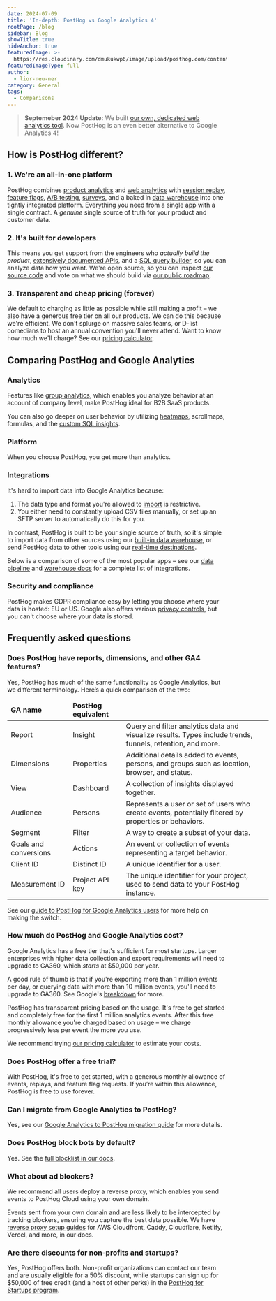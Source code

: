 ```yaml
---
date: 2024-07-09
title: 'In-depth: PostHog vs Google Analytics 4'
rootPage: /blog
sidebar: Blog
showTitle: true
hideAnchor: true
featuredImage: >-
  https://res.cloudinary.com/dmukukwp6/image/upload/posthog.com/contents/images/blog/posthog-vs-ga4/posthog-vs-ga4.jpeg
featuredImageType: full
author:
  - lior-neu-ner
category: General
tags:
  - Comparisons
---
```



> **Septemeber 2024 Update:** We built [our own, dedicated web analytics tool](/web-analytics). Now PostHog is an even better alternative to Google Analytics 4!

## How is PostHog different?

### 1. We're an all-in-one platform

PostHog combines [product analytics](/product-analytics) and [web analytics](/web-analytics) with [session replay](/session-replay), [feature flags](/feature-flags), [A/B testing](/experiments), [surveys](/surveys), and a baked in [data warehouse](/docs/data-warehouse) into one tightly integrated platform. Everything you need from a single app with a single contract. A _genuine_ single source of truth for your product and customer data.

### 2. It's built for developers

This means you get support from the engineers who _actually build the product_, [extensively documented APIs](/docs/api), and a [SQL query builder](/docs/hogql), so you can analyze data how you want. We're open source, so you can inspect [our source code](https://github.com/PostHog) and vote on what we should build via [our public roadmap](/roadmap).

### 3. Transparent and cheap pricing (forever)

We default to charging as little as possible while still making a profit – we also have a generous free tier on all our products. We can do this because we're efficient. We don't splurge on massive sales teams, or D-list comedians to host an annual convention you'll never attend. Want to know how much we'll charge? See our [pricing calculator](/pricing).

## Comparing PostHog and Google Analytics

### Analytics

Features like [group analytics](/docs/product-analytics/group-analytics), which enables you analyze behavior at an account of company level, make PostHog ideal for B2B SaaS products.

<ComparisonTable column1="PostHog" column2="Google Analytics">
  <ComparisonRow column1={true} column2={false} feature="Group analytics" description="Track metrics at account or company level" />
  <ComparisonRow column1={true} column2={true} feature="Traffic breakdown" description="Gain insights into where your visitors and conversions are coming from" />
  <ComparisonRow column1={true} column2={true} feature="User profiles" description="View user demographic data such as country, language, and device type" />
  <ComparisonRow column1={true} column2={true} feature="UTM tracking" description="Track marketing campaigns with UTM tags" />
  <ComparisonRow column1={true} column2={true} feature="Funnels" description="Visualize conversion rates and drop-offs" />
  <ComparisonRow column1={true} column2={true} feature="User paths" description="Track user flows and where they drop-off" />
  <ComparisonRow column1={true} column2={true} feature="Retention" description="Analyze user and revenue retention" />
  <ComparisonRow column1={true} column2={true} feature="Monetization analytics" description="Track purchase value, LTV, and other revenue metrics" />
  <ComparisonRow column1={false} column2={true} feature="Advertising analytics" description="Track ROI on Google Ads and other marketing campaigns" />
  <ComparisonRow column1={true} column2={true} feature="Real-time view" description="Monitor activity on your site or app as it happens." />
  <ComparisonRow column1={false} column2={true} feature="Predictive insights" description="AI-powered alerts when metrics change" />
</ComparisonTable>

You can also go deeper on user behavior by utilizing [heatmaps](/docs/toolbar/heatmaps), scrollmaps, formulas, and the [custom SQL insights](/docs/hogql).

<ComparisonTable column1="PostHog" column2="Google Analytics">
  <ComparisonRow column1={true} column2={false} feature="Heatmaps" description="Visualize how users navigate your app or website" />
  <ComparisonRow column1={true} column2={false} feature="Clickmaps" description="Visualize where users click in your app or website" />
  <ComparisonRow column1={true} column2={false} feature="Scrollmaps" description="Visualize how far users scroll in your app or website" />
  <ComparisonRow column1={true} column2={false} feature="Correlation analysis" description="Automatically highlight factors affecting funnel conversion rates" />
  <ComparisonRow column1={true} column2={false} feature="Lifecycle insights" description="Break down events from new, returning, resurrecting, and dormant users" />
  <ComparisonRow column1={true} column2={false} feature="Stickiness insights" description="See how many times users perform an event in a period of time" />
  <ComparisonRow column1={true} column2={false} feature="Formulas" description="Use custom formulas to create unique insights" />
  <ComparisonRow column1={true} column2={false} feature="SQL access" description="Write your own queries in SQL" />
  <ComparisonRow column1={true} column2={false} feature="Toolbar" description="View insights on your live website or app with an overlay" />
</ComparisonTable>

### Platform

When you choose PostHog, you get more than analytics.

<ComparisonTable column1="PostHog" column2="Google Analytics">
  <ComparisonRow column1={true} column2={true} feature="Analytics" description="Track events and conversion, analyze user behavior" />
  <ComparisonRow column1={true} column2={false} feature="Session replay" description="Watch real users use your product, diagnose bugs" />
  <ComparisonRow column1={true} column2={false} feature="Feature flags" description="Roll out features safely, toggle features for cohorts or individuals" />
  <ComparisonRow column1={true} column2={false} feature="A/B testing" description="Run tests on new features, optimize conversion funnels" />
  <ComparisonRow column1={true} column2={false} feature="Surveys" description="Collect and analyze feedback, run NPS and PMF surveys " />
  <ComparisonRow column1="Beta" column2={false} feature="Customer data platform" description="Sync data with third-party tools" />
  <ComparisonRow column1={true} column2={false} feature="Data warehouse" description="A single source for all your important data" />
  <ComparisonRow column1={true} column2={false} feature="Notebooks" description="Ad-hoc analysis and collaboration" />
  <ComparisonRow column1={true} column2={false} feature="Dark mode" description="Choose between light and dark UI" />
</ComparisonTable>

### Integrations

It's hard to import data into Google Analytics because:

1. The data type and format you're allowed to [import](https://support.google.com/analytics/answer/10071301) is restrictive.
2. You either need to constantly upload CSV files manually, or set up an SFTP server to automatically do this for you.

In contrast, PostHog is built to be your single source of truth, so it's simple to import data from other sources using our [built-in data warehouse](/docs/data-warehouse), or send PostHog data to other tools using our [real-time destinations](/docs/cdp/destinations).

Below is a comparison of some of the most popular apps – see our [data pipeline](/docs/cdp/airbyte-export) and [warehouse docs](/docs/data-warehouse/setup) for a complete list of integrations.

<ComparisonTable column1="PostHog" column2="Google Analytics">
  <ComparisonRow column1={true} column2={true} feature="Stripe" description="Import charges, customers, invoices, subscriptions, and more" />
  <ComparisonRow column1={true} column2={true} feature="Zapier" description="Trigger Zaps with events" />
  <ComparisonRow column1={true} column2={false} feature="Hubspot" description="Import contacts, companies, deals, and more" />
  <ComparisonRow column1={true} column2={false} feature="Salesforce" description="Sync event and person data" />
  <ComparisonRow column1={true} column2={false} feature="Intercom" description="Extract and load data to external platforms" />
  <ComparisonRow column1={true} column2={false} feature="Customer.io" description="Sync data between platforms" />
  <ComparisonRow column1={true} column2={false} feature="Sentry" description="Ingest Sentry errors for analysis" />
  <ComparisonRow column1={false} column2={true} feature="Google Ads" description="Track Google Ads ROI" />
  <ComparisonRow column1={false} column2={true} feature="Google Search Console" description="Seamlessly import data from your search console" />
  <ComparisonRow column1={true} column2={true} feature="Google BigQuery" description="Automatically export data to BigQuery" />
</ComparisonTable>

### Security and compliance

PostHog makes GDPR compliance easy by letting you choose where your data is hosted: EU or US. Google also offers various [privacy controls](https://support.google.com/analytics/answer/9019185), but you can't choose where your data is stored.

<ComparisonTable column1="PostHog" column2="Google Analytics">
  <ComparisonRow column1={true} column2={false} feature="EU hosting available" description="" />
  <ComparisonRow column1={true} column2={false} feature="HIPAA" description="" />
  <ComparisonRow column1={true} column2={true} feature="Data anonymization" description="" />
  <ComparisonRow column1="SOC 2 Type II" column2="ISO 27001" feature="Security certification" description="" />
  <ComparisonRow column1={true} column2={true} feature="Role-based access control" description="" />
  <ComparisonRow column1={true} column2={true} feature="SAML/SSO available" description="" />
  <ComparisonRow column1={true} column2={true} feature="2FA available" description="" />
</ComparisonTable>

## Frequently asked questions

### Does PostHog have reports, dimensions, and other GA4 features?

Yes, PostHog has much of the same functionality as Google Analytics, but we different terminology. Here’s a quick comparison of the two:

<OverflowXSection>
<table className="w-full mt-4" style="min-width: 600px;">
  <thead>
    <tr>
      <td><strong>GA name</strong></td>
      <td><strong>PostHog equivalent</strong></td>
      <td></td>
    </tr>
  </thead>
  <tbody>
    <tr>
      <td>Report</td>
      <td>Insight</td>
      <td>Query and filter analytics data and visualize results. Types include trends, funnels, retention, and more.</td>
    </tr>
    <tr>
      <td>Dimensions</td>
      <td>Properties</td>
      <td>Additional details added to events, persons, and groups such as location, browser, and status.</td>
    </tr>
    <tr>
      <td>View</td>
      <td>Dashboard</td>
      <td>A collection of insights displayed together.</td>
    </tr>
    <tr>
      <td>Audience</td>
      <td>Persons</td>
      <td>Represents a user or set of users who create events, potentially filtered by properties or behaviors.</td>
    </tr>
    <tr>
      <td>Segment</td>
      <td>Filter</td>
      <td>A way to create a subset of your data.</td>
    </tr>
    <tr>
      <td>Goals and conversions</td>
      <td>Actions</td>
      <td>An event or collection of events representing a target behavior.</td>
    </tr>
    <tr>
      <td>Client ID</td>
      <td>Distinct ID</td>
      <td>A unique identifier for a user.</td>
    </tr>
    <tr>
      <td>Measurement ID</td>
      <td>Project API key</td>
      <td>The unique identifier for your project, used to send data to your PostHog instance.</td>
    </tr>
  </tbody>
</table>
</OverflowXSection>

See our [guide to PostHog for Google Analytics users](/blog/google-analytics-to-posthog) for more help on making the switch.

### How much do PostHog and Google Analytics cost?

Google Analytics has a free tier that's sufficient for most startups.  Larger enterprises with higher data collection and export requirements will need to upgrade to GA360, which _starts_ at $50,000 per year.

A good rule of thumb is that if you're exporting more than 1 million events per day, or querying data with more than 10 million events, you'll need to upgrade to GA360. See Google's [breakdown](https://support.google.com/analytics/answer/11202874) for more.

PostHog has transparent pricing based on the usage. It's free to get started and completely free for the first 1 million analytics events. After this free monthly allowance you're charged based on usage – we charge progressively less per event the more you use.

We recommend trying [our pricing calculator](/pricing) to estimate your costs.

### Does PostHog offer a free trial?

With PostHog, it's free to get started, with a generous monthly allowance of events, replays, and feature flag requests. If you’re within this allowance, PostHog is free to use forever.

### Can I migrate from Google Analytics to PostHog?

Yes, see our [Google Analytics to PostHog migration guide](/docs/migrate/google-analytics) for more details.

### Does PostHog block bots by default?

Yes. See the [full blocklist in our docs](/docs/product-analytics/troubleshooting#does-posthog-block-bots-by-default).

### What about ad blockers?

We recommend all users deploy a reverse proxy, which enables you send events to PostHog Cloud using your own domain.

Events sent from your own domain and are less likely to be intercepted by tracking blockers, ensuring you capture the best data possible. We have [reverse proxy setup guides](/docs/advanced/proxy) for AWS Cloudfront, Caddy, Cloudflare, Netlify, Vercel, and more, in our docs.

### Are there discounts for non-profits and startups?

Yes, PostHog offers both. Non-profit organizations can contact our team and are usually eligible for a 50% discount, while startups can sign up for $50,000 of free credit (and a host of other perks) in the [PostHog for Startups program](/startups).
